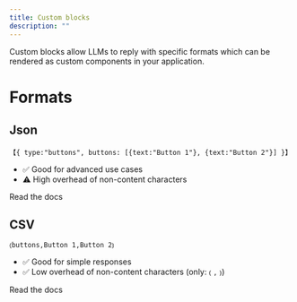 ```yaml
---
title: Custom blocks
description: ""
---
```



Custom blocks allow LLMs to reply with specific formats which can be rendered as custom components in your application.

# Formats

## Json

<CodeBlockInline>

```plain
【{ type:"buttons", buttons: [{text:"Button 1"}, {text:"Button 2"}] }】
```

</CodeBlockInline>

- ✅ Good for advanced use cases
- ⚠️ High overhead of non-content characters

<div className="mt-6">
  <LinkButton href="/docs/blocks/json">Read the docs</LinkButton>
</div>

## CSV

<CodeBlockInline>

```plain
⦅buttons,Button 1,Button 2⦆
```

</CodeBlockInline>

- ✅ Good for simple responses
- ✅ Low overhead of non-content characters (only: `⦅` `,` `⦆`)

<div className="mt-6">
  <LinkButton href="/docs/blocks/csv">Read the docs</LinkButton>
</div>
